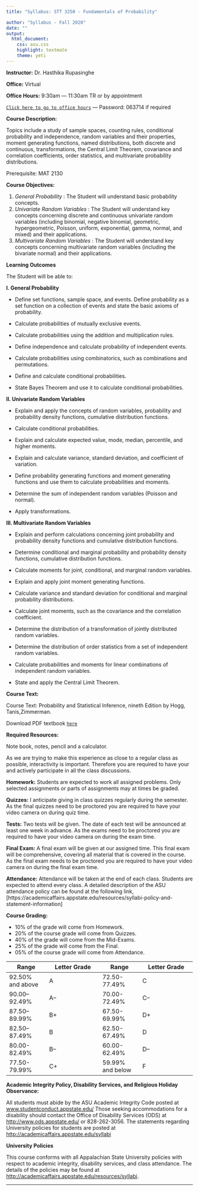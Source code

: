 ```yaml
---
title: "Syllabus: STT 3250 - Fundamentals of Probability"

author: "Syllabus - Fall 2020"
date: ""
output:
  html_document:
    css: asu.css
    highlight: textmate
    theme: yeti
---
```


**Instructor:**  Dr. Hasthika Rupasinghe

**Office:** Virtual  

**Office Hours:** 9:30am --- 11:30am TR or by appointment

[`Click here to go to office hours`](https://appstate.zoom.us/j/93441425949?pwd=aFgvbUhzZS9RbTlPcXlKcnRCRzhMdz09) --- Password: 063714 if required

<!--Questions related to the class should be addressed with the [piazza account for STT 3851](https://piazza.com/appstate/spring2018/stat3851/home).-->


**Course Description:**  

Topics include a study of sample spaces, counting rules, conditional probability and independence, random
variables and their properties, moment generating functions, named distributions, both discrete and continuous,
transformations, the Central Limit Theorem, covariance and correlation coefficients, order statistics, and
multivariate probability distributions. 

Prerequisite: MAT 2130

**Course Objectives:**

1.  *General Probability* : The Student will understand basic probability concepts.
2.  *Univariate Random Variables* : The Student will understand key concepts concerning discrete and
continuous univariate random variables (including binomial, negative binomial, geometric,
hypergeometric, Poisson, uniform, exponential, gamma, normal, and mixed) and their applications.
3. *Multivariate Random Variables* : The Student will understand key concepts concerning multivariate random
variables (including the bivariate normal) and their applications.


**Learning Outcomes**

The Student will be able to:


**I. General Probability**

*  Define set functions, sample space, and events. Define probability as a set function on a collection of events
and state the basic axioms of probability.


*  Calculate probabilities of mutually exclusive events.

*  Calculate probabilities using the addition and multiplication rules.

*   Define independence and calculate probability of independent events.

*   Calculate probabilities using combinatorics, such as combinations and permutations.

*   Define and calculate conditional probabilities.

*   State Bayes Theorem and use it to calculate conditional probabilities.


**II. Univariate Random Variables**

*   Explain and apply the concepts of random variables, probability and probability density functions,
cumulative distribution functions.

*   Calculate conditional probabilities.

*   Explain and calculate expected value, mode, median, percentile, and higher moments.

*   Explain and calculate variance, standard deviation, and coefficient of variation.

*   Define probability generating functions and moment generating functions and use them to calculate
probabilities and moments.

*   Determine the sum of independent random variables (Poisson and normal).

*   Apply transformations.


**III. Multivariate Random Variables**

*  Explain and perform calculations concerning joint probability and probability density functions and
cumulative distribution functions.

*   Determine conditional and marginal probability and probability density functions, cumulative distribution
functions.

*   Calculate moments for joint, conditional, and marginal random variables.

* Explain and apply joint moment generating functions.

* Calculate variance and standard deviation for conditional and marginal probability distributions.

* Calculate joint moments, such as the covariance and the correlation coefficient.

* Determine the distribution of a transformation of jointly distributed random variables. 

* Determine the distribution of order statistics from a set of independent random variables.

* Calculate probabilities and moments for linear combinations of independent random variables.

* State and apply the Central Limit Theorem.



**Course Text:**

Course Text: Probability and Statistical Inference, nineth Edition by Hogg, Tanis,Zimmerman.

Download PDF textbook [`here`](3250text.pdf)

**Required Resources:**

Note book, notes,  pencil and  a calculator.

As we are trying to make this experience as close to a regular class as possible, interactivity is important. Therefore you are required to have your \textbf{video} \textbf{camera} \textbf{on} and actively participate in all the class discussions. 

 **Homework:** Students are expected to work all assigned problems. Only selected assignments or parts of
assignments may at times be graded. 

**Quizzes:** I anticipate giving in class quizzes regularly during the semester. As the final quizzes need to be proctored you are required to have your video camera on during quiz time.
<!--The lowest quiz grade will be
dropped when determining the final grade.-->

**Tests:** Two tests will be given. The date of each test will be announced at least one week in advance. As the exams need to be proctored you are required to have your video camera on during the exam time.


**Final Exam:** A final exam will be given at our assigned time. This final exam will be comprehensive, covering all
material that is covered in the course. As the final exam needs to be proctored you are required to have your video camera on during the  final exam time.


**Attendance:** Attendance will be taken  at the end of each class. Students are expected to attend every class. A detailed description of the ASU attendance policy can be found at the following link,
[https://academicaffairs.appstate.edu/resources/syllabi-policy-and-statement-information]

**Course Grading:**

* 10% of the grade will come from Homework.
* 20% of the course grade will come from Quizzes.
* 40% of the grade will come from the Mid-Exams.
* 25% of the grade will come from the Final.
* 05% of the course grade will come from Attendance.

| Range | Letter Grade | Range | Letter Grade | 
|----------------|---------------------|----------------|---------------------|
|  92.50% and above | A | 72.50-77.49% | C  |
| 90.00--92.49% | A– | 70.00-72.49% | C– |
| 87.50--89.99% | B+ | 67.50-69.99% | D+ |
| 82.50--87.49% | B | 62.50-67.49% | D |
| 80.00-82.49% | B– | 60.00-62.49% | D– |
| 77.50-79.99% | C+ | 59.99% and below | F |


**Academic Integrity Policy, Disability Services, and Religious Holiday Observance:** 

All students must abide by the ASU Academic Integrity Code posted at [www.studentconduct.appstate.edu/](www.studentconduct.appstate.edu/) Those seeking accommodations for a disability should contact the Office of Disability Services (ODS) at [http://www.ods.appstate.edu/](http://www.ods.appstate.edu/) or 828-262-3056.
The statements regarding University policies for students are posted at
[http://academicaffairs.appstate.edu/syllabi](http://academicaffairs.appstate.edu/syllabi)






 



**University Policies**

This course conforms with all Appalachian State University policies with respect to academic integrity, disability services, and class attendance.  The details of the policies may be found at <http://academicaffairs.appstate.edu/resources/syllabi>.



***
